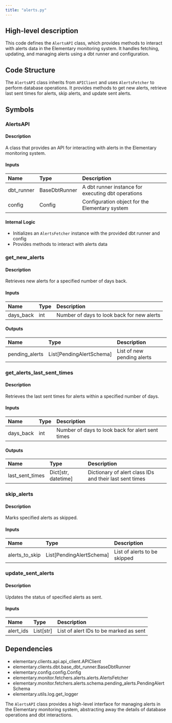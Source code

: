 ```yaml
---
title: "alerts.py"
---
```


## High-level description
This code defines the `AlertsAPI` class, which provides methods to interact with alerts data in the Elementary monitoring system. It handles fetching, updating, and managing alerts using a dbt runner and configuration.

## Code Structure
The `AlertsAPI` class inherits from `APIClient` and uses `AlertsFetcher` to perform database operations. It provides methods to get new alerts, retrieve last sent times for alerts, skip alerts, and update sent alerts.

## Symbols

### AlertsAPI
#### Description
A class that provides an API for interacting with alerts in the Elementary monitoring system.

#### Inputs
| Name | Type | Description |
|:-----|:-----|:------------|
| dbt_runner | BaseDbtRunner | A dbt runner instance for executing dbt operations |
| config | Config | Configuration object for the Elementary system |

#### Internal Logic
- Initializes an `AlertsFetcher` instance with the provided dbt runner and config
- Provides methods to interact with alerts data

### get_new_alerts
#### Description
Retrieves new alerts for a specified number of days back.

#### Inputs
| Name | Type | Description |
|:-----|:-----|:------------|
| days_back | int | Number of days to look back for new alerts |

#### Outputs
| Name | Type | Description |
|:-----|:-----|:------------|
| pending_alerts | List[PendingAlertSchema] | List of new pending alerts |

### get_alerts_last_sent_times
#### Description
Retrieves the last sent times for alerts within a specified number of days.

#### Inputs
| Name | Type | Description |
|:-----|:-----|:------------|
| days_back | int | Number of days to look back for alert sent times |

#### Outputs
| Name | Type | Description |
|:-----|:-----|:------------|
| last_sent_times | Dict[str, datetime] | Dictionary of alert class IDs and their last sent times |

### skip_alerts
#### Description
Marks specified alerts as skipped.

#### Inputs
| Name | Type | Description |
|:-----|:-----|:------------|
| alerts_to_skip | List[PendingAlertSchema] | List of alerts to be skipped |

### update_sent_alerts
#### Description
Updates the status of specified alerts as sent.

#### Inputs
| Name | Type | Description |
|:-----|:-----|:------------|
| alert_ids | List[str] | List of alert IDs to be marked as sent |

## Dependencies
- elementary.clients.api.api_client.APIClient
- elementary.clients.dbt.base_dbt_runner.BaseDbtRunner
- elementary.config.config.Config
- elementary.monitor.fetchers.alerts.alerts.AlertsFetcher
- elementary.monitor.fetchers.alerts.schema.pending_alerts.PendingAlertSchema
- elementary.utils.log.get_logger

The `AlertsAPI` class provides a high-level interface for managing alerts in the Elementary monitoring system, abstracting away the details of database operations and dbt interactions.